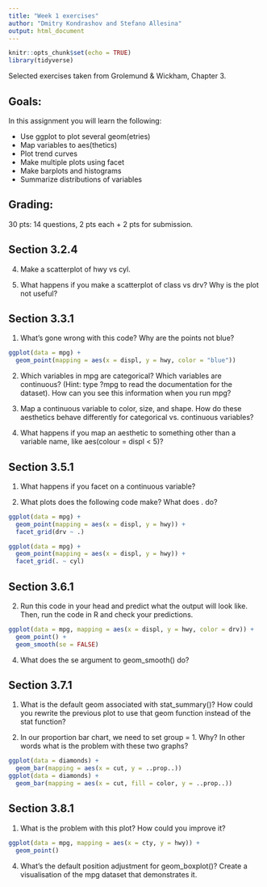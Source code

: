 ```yaml
---
title: "Week 1 exercises"
author: "Dmitry Kondrashov and Stefano Allesina"
output: html_document
---
```


```r
knitr::opts_chunk$set(echo = TRUE)
library(tidyverse)
```

Selected exercises taken from Grolemund & Wickham, Chapter 3.

## Goals: 
In this assignment you will learn the following:

* Use ggplot to plot several geom(etries)
* Map variables to aes(thetics)
* Plot trend curves
* Make multiple plots using facet
* Make barplots and histograms
* Summarize distributions of variables


## Grading:

30 pts: 14 questions, 2 pts each + 2 pts for submission.

## Section 3.2.4

4. Make a scatterplot of hwy vs cyl.

5. What happens if you make a scatterplot of class vs drv? Why is the plot not useful?

## Section 3.3.1

1. What’s gone wrong with this code? Why are the points not blue?
```r
ggplot(data = mpg) + 
  geom_point(mapping = aes(x = displ, y = hwy, color = "blue"))
```

2. Which variables in mpg are categorical? Which variables are continuous? (Hint: type ?mpg to read the documentation for the dataset). How can you see this information when you run mpg?

3. Map a continuous variable to color, size, and shape. How do these aesthetics behave differently for categorical vs. continuous variables?

6. What happens if you map an aesthetic to something other than a variable name, like aes(colour = displ < 5)?

## Section 3.5.1

1. What happens if you facet on a continuous variable?

3. What plots does the following code make? What does . do?

```r
ggplot(data = mpg) + 
  geom_point(mapping = aes(x = displ, y = hwy)) +
  facet_grid(drv ~ .)

ggplot(data = mpg) + 
  geom_point(mapping = aes(x = displ, y = hwy)) +
  facet_grid(. ~ cyl)
```



## Section 3.6.1

2. Run this code in your head and predict what the output will look like. Then, run the code in R and check your predictions.

```r
ggplot(data = mpg, mapping = aes(x = displ, y = hwy, color = drv)) + 
  geom_point() + 
  geom_smooth(se = FALSE)
```


4. What does the se argument to geom_smooth() do?


## Section 3.7.1


1. What is the default geom associated with stat_summary()? How could you rewrite the previous plot to use that geom function instead of the stat function?


5. In our proportion bar chart, we need to set group = 1. Why? In other words what is the problem with these two graphs?

```r
ggplot(data = diamonds) + 
  geom_bar(mapping = aes(x = cut, y = ..prop..))
ggplot(data = diamonds) + 
  geom_bar(mapping = aes(x = cut, fill = color, y = ..prop..))
```


## Section 3.8.1

1. What is the problem with this plot? How could you improve it?

```r
ggplot(data = mpg, mapping = aes(x = cty, y = hwy)) + 
  geom_point()
```



4. What’s the default position adjustment for geom_boxplot()? Create a visualisation of the mpg dataset that demonstrates it.

```r

```



